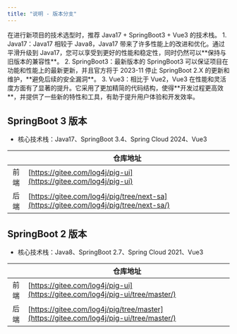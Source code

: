```yaml
---
title: "说明 - 版本分支"
---
```


<Note>
在进行新项目的技术选型时，推荐 Java17 + SpringBoot3 + Vue3 的技术栈。
1. Java17：Java17 相较于 Java8，Java17 带来了许多性能上的改进和优化。通过平滑升级到 Java17，您可以享受到更好的性能和稳定性，同时仍然可以**保持与旧版本的兼容性**。
2. SpringBoot3：最新版本的 SpringBoot3 可以保证项目在功能和性能上的最新更新，并且官方将于 2023-11 停止 SpringBoot 2.X 的更新和维护，**避免后续的安全漏洞**。
3. Vue3：相比于 Vue2，Vue3 在性能和灵活度方面有了显著的提升。它采用了更加精简的代码结构，使得**开发过程更高效**，并提供了一些新的特性和工具，有助于提升用户体验和开发效率。
</Note>

## SpringBoot 3 版本
- 核心技术栈：Java17、SpringBoot 3.4、Spring Cloud 2024、Vue3

|  | 仓库地址 |
| :---: | --- |
| 前端 | [https://gitee.com/log4j/pig-ui](https://gitee.com/log4j/pig-ui) |
| 后端 | [https://gitee.com/log4j/pig/tree/next-sa](https://gitee.com/log4j/pig/tree/next-sa/) |

## SpringBoot 2 版本
- 核心技术栈：Java8、SpringBoot 2.7、Spring Cloud 2021、Vue3

|  | 仓库地址 |
| :---: | --- |
| 前端 | [https://gitee.com/log4j/pig-ui](https://gitee.com/log4j/pig-ui/tree/master/) |
| 后端 | [https://gitee.com/log4j/pig/tree/master](https://gitee.com/log4j/pig-ui/tree/master/) |


